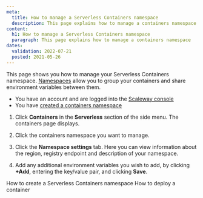 ```yaml
---
meta:
  title: How to manage a Serverless Containers namespace
  description: This page explains how to manage a containers namespace
content:
  h1: How to manage a Serverless Containers namespace
  paragraph: This page explains how to manage a containers namespace
dates:
  validation: 2022-07-21
  posted: 2021-05-26
---
```


This page shows you how to manage your Serverless Containers namespace. [Namespaces](/network/dns-cloud/concepts/#dns-namespace) allow you to group your containers and share environment variables between them.

<Message type="requirement">

  - You have an account and are logged into the [Scaleway console](https://console.scaleway.com)
  - You have [created a containers namespace](/compute/containers/how-to/create-a-containers-namespace/)

</Message>

1. Click **Containers** in the **Serverless** section of the side menu. The containers page displays.

2. Click the containers namespace you want to manage. 

3. Click the **Namespace settings** tab. Here you can view information about the region, registry endpoint and description of your namespace.

    <Lightbox src="scaleway-manage-cont-namespace.webp" alt="" />

4. Add any additional environment variables you wish to add, by clicking **+Add**, entering the key/value pair, and clicking **Save**.

<Navigation title="See Also">
  <PreviousButton to="/compute/containers/how-to/create-a-containers-namespace/">How to create a Serverless Containers namespace</PreviousButton>
  <NextButton to="/compute/containers/how-to/deploy-a-container/">How to deploy a container</NextButton>
</Navigation>
